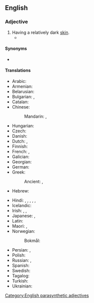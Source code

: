 ==English==

===Adjective===
{{en-adj|head=[[dark]]-[[skinned]]}}

# Having a relatively dark [[skin]].
#* {{quote-book|1=en|year=1887|author=H. Rider Haggard|authorlink=H. Rider Haggard|title=She: A History of Adventure|url=http://www.gutenberg.org/files/3155/3155-0.txt|passage="They are only fit for muck, they are; and they smell bad enough for it already." Job, it will be perceived, was no admirer of the manners and customs of our '''dark-skinned''' brothers.}}

====Synonyms====
* {{l|en|swarthy}}

====Translations====
{{trans-top|having dark skin}}
* Arabic: {{t|ar|أسمر|tr=ʾasmar}}
* Armenian: {{t+|hy|թուխ}}
* Belarusian: {{t|be|цемнаску́ры}}
* Bulgarian: {{t+|bg|тъмноко́жи}}, {{t|bg|тъмноко́ж}}
* Catalan: {{t+|ca|bru}}
* Chinese:
*: Mandarin: {{t|cmn|[[暗色]][[皮膚]][[的]]}}, {{t|cmn|[[暗色]][[皮肤]][[的]]|tr=ànsè pífū de}}
* Hungarian: {{t+|hu|napbarnított}}
* Czech: {{t+|cs|snědý}}
* Danish: {{t|da|mørklødet}}
* Dutch: {{t|nl|donkerhuidig}}, {{t+|nl|donker}}
* Finnish: {{t+|fi|tummaihoinen}}
* French: {{t+|fr|basané}}, {{t+|fr|bronzé}}
* Galician: {{t|gl|moreno}}
* Georgian: {{t|ka|მუქი}}
* German: {{t+|de|dunkelhäutig}}
* Greek:
*: Ancient: {{t|grc|ὀρφνός}}, {{t|grc|περκνός}}
* Hebrew: {{t+|he|שָׁחוּם|m|tr=shaẖúm}}
{{trans-mid}}
* Hindi: {{t|hi|हब्शी}}, {{t+|hi|हबशी}}, {{t+|hi|हबसी}}, {{t+|hi|काला}}, {{t+|hi|सियाह}}, {{t+|hi|कृष्ण}}
* Icelandic: {{t|is|hörundsdökkur}}
* Irish: {{t|ga|coirtithe}}, {{t|ga|dubh sa chraiceann}}, {{t|ga|dorcha sa chraiceann}}
* Japanese: {{t|ja|浅黒い|tr=asaguroi}}, {{t|ja|色黒|alt=色黒な|tr=いろぐろな, iroguro-na}}
* Latin: {{t+|la|aquilus}}
* Maori: {{t|mi|kiri waitutu}}, {{t|mi|kirimangu}}
* Norwegian:
*: Bokmål: {{t|nb|mørkhudet}}
* Persian: {{t|fa|سیاه‌چرده|tr=siyâh-čorde|sc=fa-Arab}}, {{t+|fa|اسمر|tr=asmar|sc=fa-Arab}}
* Polish: {{t+|pl|ciemnoskóry}}
* Russian: {{t+|ru|темноко́жий}}, {{t+|ru|сму́глый}}
* Spanish: {{t+|es|moreno}}
* Swedish: {{t+|sv|mörkhyad}}
* Tagalog: {{t|tl|swarang iyong}}
* Turkish: {{t+|tr|esmer}}
* Ukrainian: {{t|uk|темношкі́рий}}
{{trans-bottom}}

[[Category:English parasynthetic adjectives]]